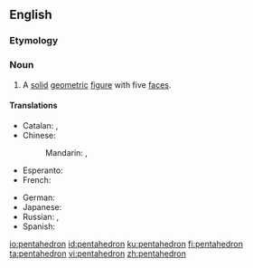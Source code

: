 ==English==

===Etymology===
{{confix|penta|hedron|lang=en}}

===Noun===
{{en-noun|s|pentahedra}}

# A [[solid]] [[geometric]] [[figure]] with five [[face]]s.

====Translations====
{{trans-top|solid geometric figure}}
* Catalan: {{t|ca|pentaedre|m}}, {{t|ca|pentàedre|m}}
* Chinese:
*: Mandarin: {{t|cmn|五面體|sc=Hani}}, {{t+|cmn|五面体|tr=wǔmiàntǐ|sc=Hani}}
* Esperanto: {{t|eo|kvinedro}}
* French: {{t+|fr|pentaèdre}}
{{trans-mid}}
* German: {{t|de|Pentaeder|n}}
* Japanese: {{t|ja|五面体|tr=ごめんたい, gomentai|sc=Jpan}}
* Russian: {{t+|ru|пентаэдр|m|tr=pentáedr|sc=Cyrl}}, {{t+|ru|пятигранник|m|tr=pjatigránnik|sc=Cyrl}}
* Spanish: {{t|es|pentaedro|m}}
{{trans-bottom}}

[[io:pentahedron]]
[[id:pentahedron]]
[[ku:pentahedron]]
[[fi:pentahedron]]
[[ta:pentahedron]]
[[vi:pentahedron]]
[[zh:pentahedron]]